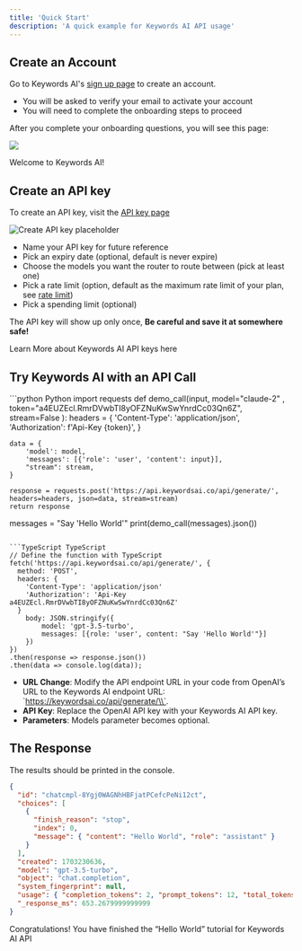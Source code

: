 ```yaml
---
title: 'Quick Start'
description: 'A quick example for Keywords AI API usage'
---
```


## Create an Account

Go to Keywords AI's [sign up page](https://platform.keywordsai.co/signup) to create an account.

- You will be asked to verify your email to activate your account
- You will need to complete the onboarding steps to proceed

After you complete your onboarding questions, you will see this page:

<img src="/images/welcome-page.png"/>

Welcome to Keywords AI!

## Create an API key

To create an API key, visit the [API key page](https://platform.keywordsai.co/platform/api/api-keys)

<img src="/images/create-api-key.jpg" alt="Create API key placeholder" />

- Name your API key for future reference
- Pick an expiry date (optional, default is never expire)
- Choose the models you want the router to route between (pick at least one)
- Pick a rate limit (option, default as the maximum rate limit of your plan, see [rate limit](/guides/limits#rate-limits))
- Pick a spending limit (optional)

The API key will show up only once, <strong>Be careful and save it at somewhere safe!</strong>

<Card icon="link" href="/api-usage/api-keys" title="API Key Concepts">
  Learn More about Keywords AI API keys here
</Card >

## Try Keywords AI with an API Call
<CodeGroup>
```python Python
import requests
def demo_call(input, 
              model="claude-2" ,
              token="a4EUZEcl.RmrDVwbTI8yOFZNuKwSwYnrdCc03Qn6Z", 
              stream=False
              ):
    headers = {
        'Content-Type': 'application/json',
        'Authorization': f'Api-Key {token}',
    }

    data = {
        'model': model,
        'messages': [{'role': 'user', 'content': input}],
        "stream": stream,
    }

    response = requests.post('https://api.keywordsai.co/api/generate/', headers=headers, json=data, stream=stream)
    return response

messages = "Say 'Hello World'"
print(demo_call(messages).json())
```

```TypeScript TypeScript
// Define the function with TypeScript
fetch('https://api.keywordsai.co/api/generate/', {
  method: 'POST',
  headers: {
    'Content-Type': 'application/json'
    'Authorization': 'Api-Key a4EUZEcl.RmrDVwbTI8yOFZNuKwSwYnrdCc03Qn6Z'
  }
    body: JSON.stringify({
        model: 'gpt-3.5-turbo',
        messages: [{role: 'user', content: "Say 'Hello World'"}]
    })
})
.then(response => response.json())
.then(data => console.log(data));
```

</CodeGroup>

- **URL Change**: Modify the API endpoint URL in your code from OpenAI’s URL to the Keywords AI endpoint URL: \`https://keywordsai.co/api/generate/\\`.
- **API Key**: Replace the OpenAI API key with your Keywords AI API key.
- **Parameters**: Models parameter becomes optional.

## The Response

The results should be printed in the console.

```json
{
  "id": "chatcmpl-8Ygj0WAGNhHBFjatPCefcPeNi12ct",
  "choices": [
    {
      "finish_reason": "stop",
      "index": 0,
      "message": { "content": "Hello World", "role": "assistant" }
    }
  ],
  "created": 1703230636,
  "model": "gpt-3.5-turbo",
  "object": "chat.completion",
  "system_fingerprint": null,
  "usage": { "completion_tokens": 2, "prompt_tokens": 12, "total_tokens": 14 },
  "_response_ms": 653.2679999999999
}
```

Congratulations! You have finished the “Hello World” tutorial for Keywords AI API